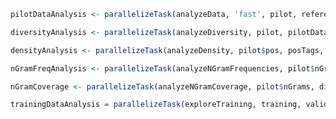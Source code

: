 
```r
pilotDataAnalysis <- parallelizeTask(analyzeData, 'fast', pilot, referenceFiles, directories, regexPatterns)  
```

```r
diversityAnalysis <- parallelizeTask(analyzeDiversity, pilot, pilotDataAnalysis, directories, regexPatterns)   
```

```r
densityAnalysis <- parallelizeTask(analyzeDensity, pilot$pos, posTags, directories)  
```

```r
nGramFreqAnalysis <- parallelizeTask(analyzeNGramFrequencies, pilot$nGrams, directories)
```

```r
nGramCoverage <- parallelizeTask(analyzeNGramCoverage, pilot$nGrams, directories)
```

```r
trainingDataAnalysis = parallelizeTask(exploreTraining, training, validation, directories) 
```
